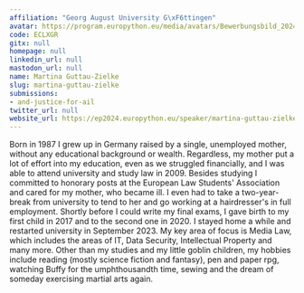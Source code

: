 ```yaml
---
affiliation: "Georg August University G\xF6ttingen"
avatar: https://program.europython.eu/media/avatars/Bewerbungsbild_2024_c1214fr.jpg
code: ECLXGR
gitx: null
homepage: null
linkedin_url: null
mastodon_url: null
name: Martina Guttau-Zielke
slug: martina-guttau-zielke
submissions:
- and-justice-for-ail
twitter_url: null
website_url: https://ep2024.europython.eu/speaker/martina-guttau-zielke
---
```


Born in 1987 I grew up in Germany raised by a single, unemployed mother, without any educational background or wealth.
Regardless, my mother put a lot of effort into my education, even as we struggled financially, and I was able to attend university and study law in 2009.
Besides studying I committed to honorary posts at the European Law Students' Association and cared for my mother, who became ill. I even had to take a two-year-break from university to tend to her and go working at a hairdresser's in full employment.
Shortly before I could write my final exams, I gave birth to my first child in 2017 and to the second one in 2020. I stayed home a while and restarted university in September 2023.
My key area of focus is Media Law, which includes the areas of IT, Data Security, Intellectual Property and many more.
Other than my studies and my little goblin children, my hobbies include reading (mostly science fiction and fantasy), pen and paper rpg, watching Buffy for the umphthousandth time, sewing and the dream of someday exercising martial arts again.
